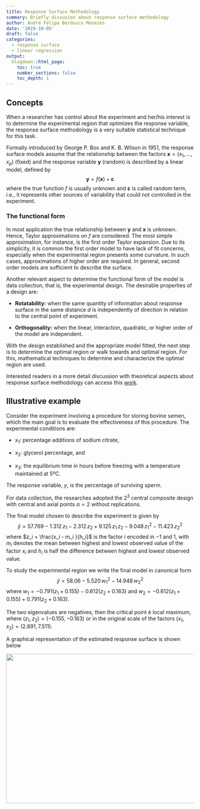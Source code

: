 ```yaml
---
title: Response Surface Methodology
summary: Briefly dissusion about response surface methodology
author: André Felipe Berdusco Menezes
date: '2019-10-05'
draft: false
categories:
  - response surface
  - linear regression
output:
  blogdown::html_page:
    toc: true
    number_sections: false
    toc_depth: 1
---
```


## Concepts

When a researcher has control about the experiment and her/his interest is to determine
the experimental region that optimizes the response variable, the response surface methodology
is a very suitable statistical technique for this task.

Formally introduced by George P. Box and K. B. Wilson in 1951, the response surface models
assume that the relationship between the factors $\boldsymbol{x} = (x_1, \ldots, x_p)$
(fixed) and the response variable $\boldsymbol{y}$ (random) is described by a linear model,
defined by
$$\boldsymbol{y} = f(\boldsymbol{x}) + \boldsymbol{\varepsilon}$$
where the true function $f$ is usually unknown and $\boldsymbol{\varepsilon}$ is called
random term, i.e., it represents other sources of variability that could not controlled in the
experiment.

### The functional form

In most application the true relationship between $\boldsymbol{y}$ and $\boldsymbol{x}$
is unknown. Hence, Taylor approximations on $f$ are considered.
The most simple approximation, for instance, is the first order Taylor expansion.
Due to its simplicity, it is common the first order model to have lack of fit concerns,
especially when the experimental region presents some curvature.
In such cases, approximations of higher order are required.
In general, second order models are sufficient to describe the surface.

Another relevant aspect to determine the functional form of the model is data collection,
that is, the experimental design.
The desirable properties of a design are:

- **Rotatability:**
when the same quantity of information about response surface in the same distance $d$ is
independently of direction in relation to the central point of experiment.

- **Orthogonality:** when the linear, interaction, quadratic, or higher order of the model are independent.

With the design established and the appropriate model fitted, the next step is to determine
the optimal region or walk towards and optimal region.
For this, mathematical techniques to determine and characterize the optimal region are used.

Interested readers in a more detail discussion with theoretical aspects about response
surface methodology can access this [work](https://github.com/AndrMenezes/rsm2019/raw/master/report.pdf).


## Illustrative example

Consider the experiment involving a procedure for storing bovine semen, which the main
goal is to evaluate the effectiveness of this procedure.
The experimental conditions are:

- $x_1$: percentage additions of sodium citrate,

- $x_2$: glycerol percentage, and

- $x_3$: the equilibrium time in hours before freezing with a temperature maintained at 5ºC.

The response variable, $y$, is the percentage of surviving sperm. 

For data collection, the researches adopted the $2^3$ central composite design with 
central and axial points $\alpha = 2$ without replications.

The final model chosen to describe the experiment is given by
$$\widehat{y} = 57.769 -1.312\,z_1 -2.312\,z_2 + 9.125\, z_1\, z_2 -9.048\,z^2_{1} -11.423\,z^2_{2}$$
where $z_i = \frac{x_i - m_i }{h_i}$ is the factor $i$ encoded in $-1$ and $1$, with $m_i$ denotes the 
mean between highest and lowest observed value of the factor $x_i$ and $h_i$ is half
the difference between highest and lowest observed value.

To study the experimental region we write the final model in canonical form
$$\widehat{y} = 58.06 - 5.520\,w^2_{1} - 14.948\,w^2_{2}$$
where $w_1 = -0.791(z_1 + 0.155) - 0.612(z_2 + 0.163)$ and $w_2 = - 0.612(z_1 + 0.155) + 0.791(z_2 + 0.163)$.


The two eigenvalues are negatives, then the critical point é local maximum, where 
$(z_1,z_2) = (-0.155,-0.163)$ or in the original scale of the factors
$(x_1,x_2) = (2.891,7.511)$.

A graphical representation of the estimated response surface is shown below

<img align="center" width="800" height="400" src="./img/plot_msr.png">
